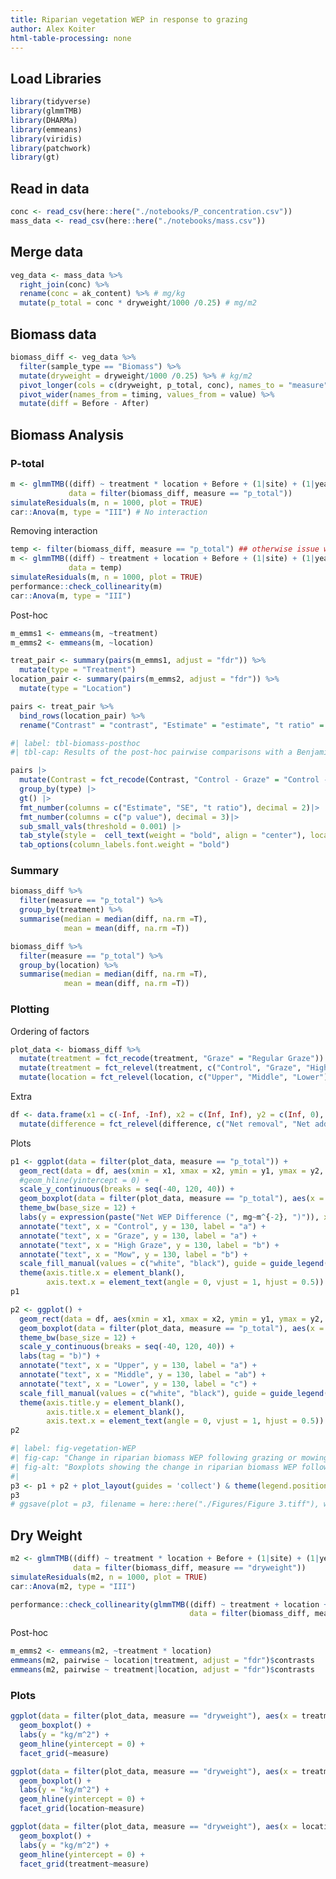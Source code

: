 ```yaml
---
title: Riparian vegetation WEP in response to grazing
author: Alex Koiter
html-table-processing: none
---
```


## Load Libraries
```r
library(tidyverse)
library(glmmTMB)
library(DHARMa)
library(emmeans)
library(viridis)
library(patchwork)
library(gt)
```

## Read in data
```r
conc <- read_csv(here::here("./notebooks/P_concentration.csv"))
mass_data <- read_csv(here::here("./notebooks/mass.csv"))
```


## Merge data
```r
veg_data <- mass_data %>%
  right_join(conc) %>%
  rename(conc = ak_content) %>% # mg/kg
  mutate(p_total = conc * dryweight/1000 /0.25) # mg/m2
```

## Biomass data
```r
biomass_diff <- veg_data %>%
  filter(sample_type == "Biomass") %>%
  mutate(dryweight = dryweight/1000 /0.25) %>% # kg/m2
  pivot_longer(cols = c(dryweight, p_total, conc), names_to = "measure", values_to = "value") %>%
  pivot_wider(names_from = timing, values_from = value) %>%
  mutate(diff = Before - After)
```


## Biomass Analysis
### P-total
```r
m <- glmmTMB((diff) ~ treatment * location + Before + (1|site) + (1|year),
             data = filter(biomass_diff, measure == "p_total"))
simulateResiduals(m, n = 1000, plot = TRUE) 
car::Anova(m, type = "III") # No interaction
```

Removing interaction

```r
temp <- filter(biomass_diff, measure == "p_total") ## otherwise issue with emmeans()
m <- glmmTMB((diff) ~ treatment + location + Before + (1|site) + (1|year),
             data = temp)
simulateResiduals(m, n = 1000, plot = TRUE)
performance::check_collinearity(m)
car::Anova(m, type = "III")
```

Post-hoc

```r
m_emms1 <- emmeans(m, ~treatment)
m_emms2 <- emmeans(m, ~location)

treat_pair <- summary(pairs(m_emms1, adjust = "fdr")) %>%
  mutate(type = "Treatment")
location_pair <- summary(pairs(m_emms2, adjust = "fdr")) %>%
  mutate(type = "Location")

pairs <- treat_pair %>%
  bind_rows(location_pair) %>%
  rename("Contrast" = "contrast", "Estimate" = "estimate", "t ratio" = "t.ratio", "p value" = "p.value")

```

```r
#| label: tbl-biomass-posthoc
#| tbl-cap: Results of the post-hoc pairwise comparisons with a Benjamini-Hochberg p value adjustment for differences in the net biomass WEP ($mg~m^{-2}$) between the four treatments and three riparian sampling locations.

pairs |>
  mutate(Contrast = fct_recode(Contrast, "Control - Graze" = "Control - Regular Graze", "High Graze - Graze" = "High Graze - Regular Graze", "Mow - Graze" = "Mow - Regular Graze")) |>
  group_by(type) |>
  gt() |>
  fmt_number(columns = c("Estimate", "SE", "t ratio"), decimal = 2)|>
  fmt_number(columns = c("p value"), decimal = 3)|>
  sub_small_vals(threshold = 0.001) |>
  tab_style(style =  cell_text(weight = "bold", align = "center"), locations =  cells_row_groups()) |>
  tab_options(column_labels.font.weight = "bold")
```


### Summary

```r
biomass_diff %>%
  filter(measure == "p_total") %>%
  group_by(treatment) %>%
  summarise(median = median(diff, na.rm =T),
            mean = mean(diff, na.rm =T))

biomass_diff %>%
  filter(measure == "p_total") %>%
  group_by(location) %>%
  summarise(median = median(diff, na.rm =T),
            mean = mean(diff, na.rm =T))
```


### Plotting

Ordering of factors

```r
plot_data <- biomass_diff %>% 
  mutate(treatment = fct_recode(treatment, "Graze" = "Regular Graze")) %>%
  mutate(treatment = fct_relevel(treatment, c("Control", "Graze", "High Graze", "Mow"))) %>%
  mutate(location = fct_relevel(location, c("Upper", "Middle", "Lower")))
```

Extra
```r
df <- data.frame(x1 = c(-Inf, -Inf), x2 = c(Inf, Inf), y2 = c(Inf, 0), y1 = c(0, -Inf), difference = c("Net removal", "Net addition")) %>%
  mutate(difference = fct_relevel(difference, c("Net removal", "Net addition"))) 
```


Plots
```r
p1 <- ggplot(data = filter(plot_data, measure == "p_total")) +
  geom_rect(data = df, aes(xmin = x1, xmax = x2, ymin = y1, ymax = y2, fill = difference), alpha = 0.15) +
  #geom_hline(yintercept = 0) +
  scale_y_continuous(breaks = seq(-40, 120, 40)) +
  geom_boxplot(data = filter(plot_data, measure == "p_total"), aes(x = treatment, y = diff)) +
  theme_bw(base_size = 12) + 
  labs(y = expression(paste("Net WEP Difference (", mg~m^{-2}, ")")), x = "Treatment", tag = "a)") +
  annotate("text", x = "Control", y = 130, label = "a") + 
  annotate("text", x = "Graze", y = 130, label = "a") + 
  annotate("text", x = "High Graze", y = 130, label = "b") + 
  annotate("text", x = "Mow", y = 130, label = "b") +
  scale_fill_manual(values = c("white", "black"), guide = guide_legend(override.aes = list(colour = "black"))) +
  theme(axis.title.x = element_blank(),
        axis.text.x = element_text(angle = 0, vjust = 1, hjust = 0.5))
p1

p2 <- ggplot() +
  geom_rect(data = df, aes(xmin = x1, xmax = x2, ymin = y1, ymax = y2, fill = difference), alpha = 0.15) +
  geom_boxplot(data = filter(plot_data, measure == "p_total"), aes(x = location, y = diff)) +
  theme_bw(base_size = 12) + 
  scale_y_continuous(breaks = seq(-40, 120, 40)) +
  labs(tag = "b)") +
  annotate("text", x = "Upper", y = 130, label = "a") + 
  annotate("text", x = "Middle", y = 130, label = "ab") + 
  annotate("text", x = "Lower", y = 130, label = "c") +
  scale_fill_manual(values = c("white", "black"), guide = guide_legend(override.aes = list(colour = "black"))) +
  theme(axis.title.y = element_blank(),
        axis.title.x = element_blank(),
        axis.text.x = element_text(angle = 0, vjust = 1, hjust = 0.5))
p2
```

```r
#| label: fig-vegetation-WEP
#| fig-cap: "Change in riparian biomass WEP following grazing or mowing in each riparian location. Within each plot significant differences (p<0.05) between treatments or riparian locations are denoted with different letters. Lower sampling locations are adjacent to the edge of the waterbody and Upper locations are adjacent to the field."
#| fig-alt: "Boxplots showing the change in riparian biomass WEP following grazing or mowing."
#|   
p3 <- p1 + p2 + plot_layout(guides = 'collect') & theme(legend.position = 'bottom', legend.title = element_blank())
p3
# ggsave(plot = p3, filename = here::here("./Figures/Figure 3.tiff"), width = 174, height = 85, units = "mm", dpi = 400)
```



## Dry Weight
```r
m2 <- glmmTMB((diff) ~ treatment * location + Before + (1|site) + (1|year),
              data = filter(biomass_diff, measure == "dryweight"))
simulateResiduals(m2, n = 1000, plot = TRUE)
car::Anova(m2, type = "III")

performance::check_collinearity(glmmTMB((diff) ~ treatment + location + Before + (1|site) + (1|year),
                                        data = filter(biomass_diff, measure == "dryweight")))
```


Post-hoc
```r
m_emms2 <- emmeans(m2, ~treatment * location)
emmeans(m2, pairwise ~ location|treatment, adjust = "fdr")$contrasts
emmeans(m2, pairwise ~ treatment|location, adjust = "fdr")$contrasts
```

### Plots

```r
ggplot(data = filter(plot_data, measure == "dryweight"), aes(x = treatment, y = diff, fill = location)) +
  geom_boxplot() +
  labs(y = "kg/m^2") +
  geom_hline(yintercept = 0) +
  facet_grid(~measure) 

ggplot(data = filter(plot_data, measure == "dryweight"), aes(x = treatment, y = diff, fill = location)) +
  geom_boxplot() +
  labs(y = "kg/m^2") +
  geom_hline(yintercept = 0) +
  facet_grid(location~measure) 

ggplot(data = filter(plot_data, measure == "dryweight"), aes(x = location, y = diff, fill = treatment)) +
  geom_boxplot() +
  labs(y = "kg/m^2") +
  geom_hline(yintercept = 0) +
  facet_grid(treatment~measure) 
```



